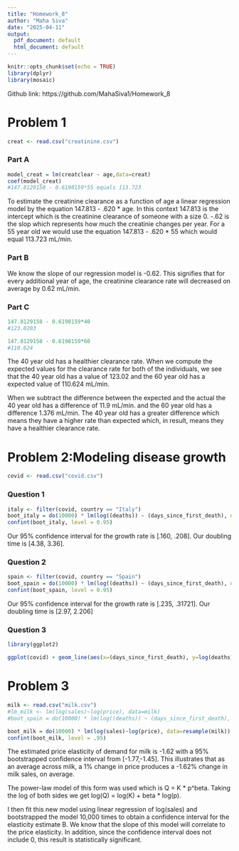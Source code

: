 ```yaml
---
title: "Homework_8"
author: "Maha Siva"
date: "2025-04-11"
output:
  pdf_document: default
  html_document: default
---
```


```r
knitr::opts_chunk$set(echo = TRUE)
library(dplyr)
library(mosaic)
```

Github link: https://github.com/MahaSiva1/Homework_8

# Problem 1 
```r
creat <- read.csv("creatinine.csv")
```

### Part A 
```r
model_creat = lm(creatclear ~ age,data=creat)
coef(model_creat)
#147.8129158 - 0.6198159*55 equals 113.723

```

To estimate the creatinine clearance as a function of age a linear regression model by the equation 147.813 - .620 * age. In this context 147.813 is the intercept which is the creatinine clearance of someone with a size 0. -.62 is the slop which represents how much the creatinie changes per year. For a 55 year old we would use the equation 147.813 - .620 * 55 which would equal 113.723 mL/min. 

### Part B 
We know the slope of our regression model is -0.62. This signifies that for every additional year of age, the creatinine clearance rate will decreased on average by 0.62 mL/min.  

### Part C 

```r
147.8129158 - 0.6198159*40 
#123.0203

147.8129158 - 0.6198159*60
#110.624

```

The 40 year old has a healthier clearance rate. When we compute the expected values for the clearance rate for both of the individuals, we see that the 40 year old has a value of 123.02 and the 60 year old has a expected value of 110.624 mL/min.



When we subtract the difference between the expected and the actual the 40 year old has a difference of 11.9 mL/min. and the 60 year old has a difference 1.376 mL/min. The 40 year old has a greater difference which means they have a higher rate than expected which, in result, means they have a healthier clearance rate. 


# Problem 2:Modeling disease growth
```r
covid <- read.csv("covid.csv")
```

### Question 1 
```r
italy <- filter(covid, country == "Italy")
boot_italy = do(10000) * lm(log((deaths)) ~ (days_since_first_death), data=resample(italy))
confint(boot_italy, level = 0.95)

```
Our 95% confidence interval for the growth rate is [.160, .208]. Our doubling time is [4.38, 3.36].

### Question 2 
```r
spain <- filter(covid, country == "Spain")
boot_spain = do(10000) * lm(log((deaths)) ~ (days_since_first_death), data=resample(spain))
confint(boot_spain, level = 0.95)


```
Our 95% confidence interval for the growth rate is [.235, .31721]. Our doubling time is [2.97, 2.206]

### Question 3 
```r
library(ggplot2)

ggplot(covid) + geom_line(aes(x=(days_since_first_death), y=log(deaths), color = country)) + labs(x="Days Since First Death", y="Deaths (log scale)", title="Days Since First Death vs. Deaths ")

```

# Problem 3
```r
milk <- read.csv("milk.csv")
#lm_milk <- lm(log(sales)~log(price), data=milk)
#boot_spain = do(10000) * lm(log((deaths)) ~ (days_since_first_death), data=resample(spain))

boot_milk = do(10000) * lm(log(sales)~log(price), data=resample(milk))
confint(boot_milk, level = .95)
```

The estimated price elasticity of demand for milk is -1.62 with a 95% bootstrapped confidence interval from [-1.77,-1.45]. This illustrates that as an average across milk, a 1% change in price produces a -1.62% change in milk sales, on average. 

The power-law model of this form was used which is Q = K * p^beta. Taking the log of both sides we get log(Q) = log(K) + beta * log(p). 

I then fit this new model using linear regression of log(sales) and bootstrapped the model 10,000 times to obtain a confidence interval for the elasticity estimate B. We know that the slope of this model will correlate to the price elasticity. In addition, since the confidence interval does not include 0, this result is statistically significant. 



